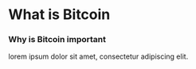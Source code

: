 # What is Bitcoin

### Why is Bitcoin important

lorem ipsum dolor sit amet, consectetur adipiscing elit.
